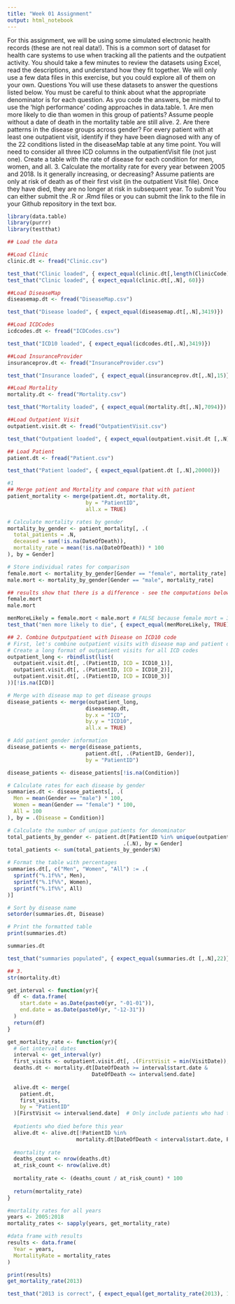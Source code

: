 ---
title: "Week 01 Assignment"
output: html_notebook
---

For this assignment, we will be using some simulated electronic health records (these are not real data!). This is a common sort of dataset for health care systems to use when tracking all the patients and the outpatient activity. You should take a few minutes to review the datasets using Excel, read the descriptions, and understand how they fit together. We will only use a few data files in this exercise, but you could explore all of them on your own. 
Questions
You will use these datasets to answer the questions listed below. You must be careful to think about what the appropriate denominator is for each question. As you code the answers, be mindful to use the ‘high performance’ coding approaches in data.table.
1. Are men more likely to die than women in this group of patients? Assume people without a date of death in the mortality table are still alive.
2. Are there patterns in the disease groups across gender? For every patient with at least one outpatient visit, identify if they have been diagnosed with any of the 22 conditions listed in the diseaseMap table at any time point. You will need to consider all three ICD columns in the outpatientVisit file (not just one). Create a table with the rate of disease for each condition for men, women, and all.
3. Calculate the mortality rate for every year between 2005 and 2018. Is it generally increasing, or decreasing? Assume patients are only at risk of death as of their first visit (in the outpatient Visit file). Once they have died, they are no longer at risk in subsequent year.
To submit
You can either submit the .R or .Rmd files or you can submit the link to the file in your Github repository in the text box.


```{r}
library(data.table)
library(purrr)
library(testthat)
```

```{r}
## Load the data

##Load Clinic
clinic.dt <- fread("Clinic.csv") 
```

```{r}
test_that("Clinic loaded", { expect_equal(clinic.dt[,length(ClinicCode)], 60)})
test_that("Clinic loaded", { expect_equal(clinic.dt[,.N], 60)})
```

```{r}
##Load DiseaseMap
diseasemap.dt <- fread("DiseaseMap.csv")
```




```{r}
test_that("Disease loaded", { expect_equal(diseasemap.dt[,.N],3419)})
```

```{r}
##Load ICDCodes
icdcodes.dt <- fread("ICDCodes.csv")

```

```{r}
test_that("ICD10 loaded", { expect_equal(icdcodes.dt[,.N],3419)})
```

```{r}
##Load InsuranceProvider
insuranceprov.dt <- fread("InsuranceProvider.csv")

```

```{r}
test_that("Insurance loaded", { expect_equal(insuranceprov.dt[,.N],15)})
```

```{r}
##Load Mortality
mortality.dt <- fread("Mortality.csv")

```

```{r}
test_that("Mortality loaded", { expect_equal(mortality.dt[,.N],7094)})
```

```{r}
##Load Outpatient Visit
outpatient.visit.dt <- fread("OutpatientVisit.csv")
```

```{r}
test_that("Outpatient loaded", { expect_equal(outpatient.visit.dt [,.N],174690)})
```

```{r}
## Load Patient
patient.dt <- fread("Patient.csv")

```

```{r}
test_that("Patient loaded", { expect_equal(patient.dt [,.N],20000)})
```

```{r}
#1
## Merge patient and Mortality and compare that with patient
patient_mortality <- merge(patient.dt, mortality.dt, 
                         by = "PatientID", 
                         all.x = TRUE)

# Calculate mortality rates by gender
mortality_by_gender <- patient_mortality[, .(
  total_patients = .N,
  deceased = sum(!is.na(DateOfDeath)),
  mortality_rate = mean(!is.na(DateOfDeath)) * 100
), by = Gender]

# Store individual rates for comparison
female.mort <- mortality_by_gender[Gender == "female", mortality_rate]
male.mort <- mortality_by_gender[Gender == "male", mortality_rate]

```

```{r}
## results show that there is a difference - see the computations below
female.mort 
male.mort 
```

```{r}
menMoreLikely = female.mort < male.mort # FALSE because female mort = 35.1%; male mort = 35.9%
test_that("men more likely to die", { expect_equal(menMoreLikely, TRUE)})
```

```{r}
## 2. Combine Outputpatient with Disease on ICD10 code
# First, let's combine outpatient visits with disease map and patient data
# Create a long format of outpatient visits for all ICD codes
outpatient_long <- rbindlist(list(
  outpatient.visit.dt[, .(PatientID, ICD = ICD10_1)],
  outpatient.visit.dt[, .(PatientID, ICD = ICD10_2)],
  outpatient.visit.dt[, .(PatientID, ICD = ICD10_3)]
))[!is.na(ICD)]

# Merge with disease map to get disease groups
disease_patients <- merge(outpatient_long, 
                         diseasemap.dt, 
                         by.x = "ICD", 
                         by.y = "ICD10", 
                         all.x = TRUE)

# Add patient gender information
disease_patients <- merge(disease_patients,
                         patient.dt[, .(PatientID, Gender)],
                         by = "PatientID")

disease_patients <- disease_patients[!is.na(Condition)]

# Calculate rates for each disease by gender
summaries.dt <- disease_patients[, .(
  Men = mean(Gender == "male") * 100,
  Women = mean(Gender == "female") * 100,
  All = 100
), by = .(Disease = Condition)]

# Calculate the number of unique patients for denominator
total_patients_by_gender <- patient.dt[PatientID %in% unique(outpatient.visit.dt$PatientID), 
                                     .(.N), by = Gender]
total_patients <- sum(total_patients_by_gender$N)

# Format the table with percentages
summaries.dt[, c("Men", "Women", "All") := .(
  sprintf("%.1f%%", Men),
  sprintf("%.1f%%", Women),
  sprintf("%.1f%%", All)
)]

# Sort by disease name
setorder(summaries.dt, Disease)

# Print the formatted table
print(summaries.dt)

```

```{r}

summaries.dt

```

```{r}
test_that("summaries populated", { expect_equal(summaries.dt [,.N],22)})
```

```{r}
## 3.
str(mortality.dt)
```

```{r}
get_interval <- function(yr){
  df <- data.frame(
    start.date = as.Date(paste0(yr, "-01-01")),
    end.date = as.Date(paste0(yr, "-12-31"))
  )
  return(df)
}

get_mortality_rate <- function(yr){
  # Get interval dates
  interval <- get_interval(yr)
  first_visits <- outpatient.visit.dt[, .(FirstVisit = min(VisitDate)), by = PatientID]
  deaths.dt <- mortality.dt[DateOfDeath >= interval$start.date & 
                           DateOfDeath <= interval$end.date]
  
  alive.dt <- merge(
    patient.dt,
    first_visits,
    by = "PatientID"
  )[FirstVisit <= interval$end.date]  # Only include patients who had their first visit
  
  #patients who died before this year
  alive.dt <- alive.dt[!PatientID %in% 
                      mortality.dt[DateOfDeath < interval$start.date, PatientID]]
  
  #mortality rate
  deaths_count <- nrow(deaths.dt)
  at_risk_count <- nrow(alive.dt)
  
  mortality_rate <- (deaths_count / at_risk_count) * 100
  
  return(mortality_rate)
}

#mortality rates for all years
years <- 2005:2018
mortality_rates <- sapply(years, get_mortality_rate)

#data frame with results
results <- data.frame(
  Year = years,
  MortalityRate = mortality_rates
)

print(results)
get_mortality_rate(2013)

```


```{r}
test_that("2013 is correct", { expect_equal(get_mortality_rate(2013), 1.638896)})
```

```{r}


```



